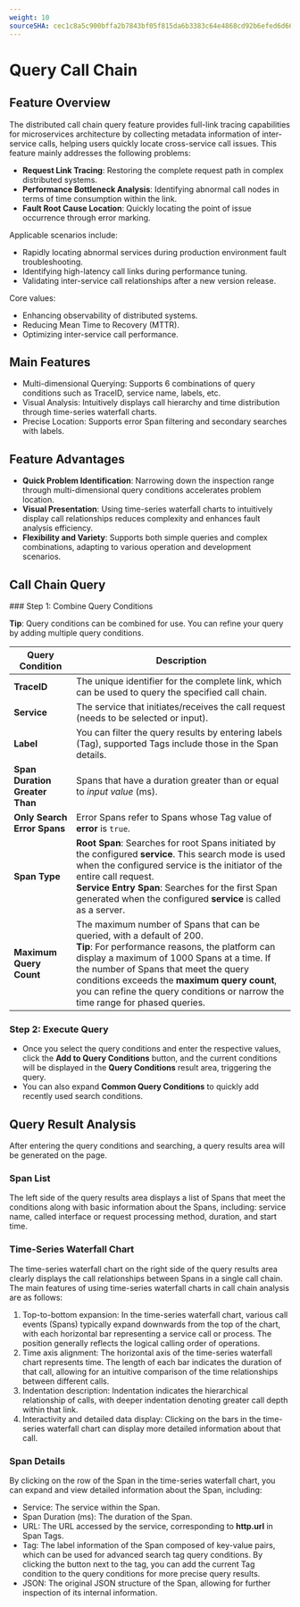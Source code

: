 ```yaml
---
weight: 10
sourceSHA: cec1c8a5c900bffa2b7843bf05f815da6b3383c64e4868cd92b6efed6d66c214
---
```


# Query Call Chain

## Feature Overview

The distributed call chain query feature provides full-link tracing capabilities for microservices architecture by collecting metadata information of inter-service calls, helping users quickly locate cross-service call issues. This feature mainly addresses the following problems:

- **Request Link Tracing**: Restoring the complete request path in complex distributed systems.
- **Performance Bottleneck Analysis**: Identifying abnormal call nodes in terms of time consumption within the link.
- **Fault Root Cause Location**: Quickly locating the point of issue occurrence through error marking.

Applicable scenarios include:

- Rapidly locating abnormal services during production environment fault troubleshooting.
- Identifying high-latency call links during performance tuning.
- Validating inter-service call relationships after a new version release.

Core values:

- Enhancing observability of distributed systems.
- Reducing Mean Time to Recovery (MTTR).
- Optimizing inter-service call performance.

## Main Features

- Multi-dimensional Querying: Supports 6 combinations of query conditions such as TraceID, service name, labels, etc.
- Visual Analysis: Intuitively displays call hierarchy and time distribution through time-series waterfall charts.
- Precise Location: Supports error Span filtering and secondary searches with labels.

## Feature Advantages

- **Quick Problem Identification**: Narrowing down the inspection range through multi-dimensional query conditions accelerates problem location.
- **Visual Presentation**: Using time-series waterfall charts to intuitively display call relationships reduces complexity and enhances fault analysis efficiency.
- **Flexibility and Variety**: Supports both simple queries and complex combinations, adapting to various operation and development scenarios.

## Call Chain Query

<Steps>
  ### Step 1: Combine Query Conditions

  **Tip**: Query conditions can be combined for use. You can refine your query by adding multiple query conditions.

  | Query Condition      | Description                                                                                                           |
  | ------------------ | ------------------------------------------------------------------------------------------------------------------ |
  | **TraceID**        | The unique identifier for the complete link, which can be used to query the specified call chain.                  |
  | **Service**            | The service that initiates/receives the call request (needs to be selected or input).                               |
  | **Label**              | You can filter the query results by entering labels (Tag), supported Tags include those in the Span details.      |
  | **Span Duration Greater Than** | Spans that have a duration greater than or equal to *input value* (ms).                                    |
  | **Only Search Error Spans** | Error Spans refer to Spans whose Tag value of **error** is `true`.                                             |
  | **Span Type**      | **Root Span**: Searches for root Spans initiated by the configured **service**. This search mode is used when the configured service is the initiator of the entire call request. <br />**Service Entry Span**: Searches for the first Span generated when the configured **service** is called as a server.         |
  | **Maximum Query Count**  | The maximum number of Spans that can be queried, with a default of 200. <br />**Tip**: For performance reasons, the platform can display a maximum of 1000 Spans at a time. If the number of Spans that meet the query conditions exceeds the **maximum query count**, you can refine the query conditions or narrow the time range for phased queries.   |

  ### Step 2: Execute Query

  - Once you select the query conditions and enter the respective values, click the **Add to Query Conditions** button, and the current conditions will be displayed in the **Query Conditions** result area, triggering the query.
  - You can also expand **Common Query Conditions** to quickly add recently used search conditions.
</Steps>

## Query Result Analysis

After entering the query conditions and searching, a query results area will be generated on the page.

### Span List

The left side of the query results area displays a list of Spans that meet the conditions along with basic information about the Spans, including: service name, called interface or request processing method, duration, and start time.

### Time-Series Waterfall Chart

The time-series waterfall chart on the right side of the query results area clearly displays the call relationships between Spans in a single call chain. The main features of using time-series waterfall charts in call chain analysis are as follows:

1. Top-to-bottom expansion: In the time-series waterfall chart, various call events (Spans) typically expand downwards from the top of the chart, with each horizontal bar representing a service call or process. The position generally reflects the logical calling order of operations.
2. Time axis alignment: The horizontal axis of the time-series waterfall chart represents time. The length of each bar indicates the duration of that call, allowing for an intuitive comparison of the time relationships between different calls.
3. Indentation description: Indentation indicates the hierarchical relationship of calls, with deeper indentation denoting greater call depth within that link.
4. Interactivity and detailed data display: Clicking on the bars in the time-series waterfall chart can display more detailed information about that call.

### Span Details

By clicking on the row of the Span in the time-series waterfall chart, you can expand and view detailed information about the Span, including:

- Service: The service within the Span.
- Span Duration (ms): The duration of the Span.
- URL: The URL accessed by the service, corresponding to **http.url** in Span Tags.
- Tag: The label information of the Span composed of key-value pairs, which can be used for advanced search tag query conditions. By clicking the button next to the tag, you can add the current Tag condition to the query conditions for more precise query results.
- JSON: The original JSON structure of the Span, allowing for further inspection of its internal information.
